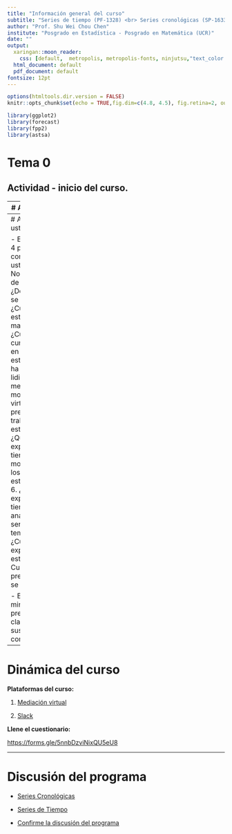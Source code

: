 ```yaml
---
title: "Información general del curso"
subtitle: "Series de tiempo (PF-1328) <br> Series cronológicas (SP-1633)"
author: "Prof. Shu Wei Chou Chen"
institute: "Posgrado en Estadística - Posgrado en Matemática (UCR)"
date: ""
output:
  xaringan::moon_reader:
    css: [default,  metropolis, metropolis-fonts, ninjutsu,"text_color.css"]
  html_document: default
  pdf_document: default
fontsize: 12pt
---
```

```r
options(htmltools.dir.version = FALSE)
knitr::opts_chunk$set(echo = TRUE,fig.dim=c(4.8, 4.5), fig.retina=2, out.width="100%")
```


```r
library(ggplot2)
library(forecast)
library(fpp2)
library(astsa)
```


# Tema 0

## Actividad - inicio del curso.


---
# Acerca de mí

- Docente en la Escuela de Estadística.
- Investigador en el Centro de Investigación en Matemática Pura y Aplicada (CIMPA).
- Bachillerato y Maestría Académica en Estadística, UCR.
- Doctorado en Estadística en el Instituto de Matemática y Estadística, Universidad de São Paulo.

**Cursos actuales:**
- Análisis de Series Temporales (4ero año - Bachillerato)
- Series Cronológicas (1er año - Maestría)

**Temas de interés:**
1. Métodos estadísticos y sus aplicaciones
2. Series temporales
3. Análisis espacio-temporal

---
# Acerca de ustedes

- En grupos de 4 personas, conozcan entre ustedes:
1. Nombre y lugar de trabajo...
2. ¿De qué área se graduó? 
3. ¿Cuál maestría está matriculada? ¿Cuántos cursos? ¿lleva en qué nivel está?
4. ¿Cómo ha logrado lidiar con la mezcla de la modalidad virtual y presencial del trabajo y estudios? 
5. ¿Qué expectativas tienen sobre la modalidad de los cursos de este semestre?
6. ¿Qué experiencia tienen sobre el análisis de series temporales?
7. ¿Cuáles son las expectativas de este curso?
8. Cualquier otra pregunta que se les ocurre...

- En 10 minutos, presente a la clase uno de sus compañero(a)s.

---
# Dinámica del curso

**Plataformas del curso:**

1. [Mediación virtual](https://mv1.mediacionvirtual.ucr.ac.cr/course/view.php?id=32776)

2. [Slack](https://join.slack.com/t/seriesii-2024/shared_invite/zt-2o9eg7re9-GVWzSk3PYDTkmjYsDhpMNA)



**Llene el cuestionario:**

[https://forms.gle/5nnbDzviNixQU5eU8](https://forms.gle/5nnbDzviNixQU5eU8)


---
# Discusión del programa


- [Series Cronológicas](https://shuwei325.github.io/SP1633-II24/SP1633 Series Cronológicas.pdf)

- [Series de Tiempo](https://shuwei325.github.io/SP1633-II24/PF1328 Series de Tiempo I.pdf)

- [Confirme la discusión del programa](https://forms.gle/q4iefQsNzCMrneey8)

